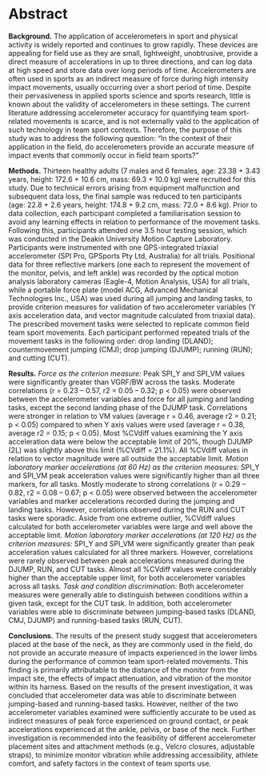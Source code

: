 # Abstract {-}

**Background.** The application of accelerometers in sport and physical activity is widely reported and continues to grow rapidly. These devices are appealing for field use as they are small, lightweight, unobtrusive, provide a direct measure of accelerations in up to three directions, and can log data at high speed and store data over long periods of time. Accelerometers are often used in sports as an indirect measure of force during high intensity impact movements, usually occurring over a short period of time. Despite their pervasiveness in applied sports science and sports research, little is known about the validity of accelerometers in these settings. The current literature addressing accelerometer accuracy for quantifying team sport-related movements is scarce, and is not externally valid to the application of such technology in team sport contexts. Therefore, the purpose of this study was to address the following question: “In the context of their application in the field, do accelerometers provide an accurate measure of impact events that commonly occur in field team sports?”

**Methods.** Thirteen healthy adults (7 males and 6 females, age: 23.38 + 3.43 years, height: 172.6 + 10.6 cm, mass: 69.3 + 10.0 kg) were recruited for this study. Due to technical errors arising from equipment malfunction and subsequent data loss, the final sample was reduced to ten participants (age: 22.8 + 2.6 years, height: 174.8 + 9.2 cm, mass: 72.0 + 8.6 kg). Prior to data collection, each participant completed a familiarisation session to avoid any learning effects in relation to performance of the movement tasks. Following this, participants attended one 3.5 hour testing session, which was conducted in the Deakin University Motion Capture Laboratory. Participants were instrumented with one GPS-integrated triaxial accelerometer (SPI Pro, GPSports Pty Ltd, Australia) for all trials. Positional data for three reflective markers (one each to represent the movement of the monitor, pelvis, and left ankle) was recorded by the optical motion analysis laboratory cameras (Eagle-4, Motion Analysis, USA) for all trials, while a portable force plate (model ACG, Advanced Mechanical Technologies Inc., USA) was used during all jumping and landing tasks, to provide criterion measures for validation of two accelerometer variables (Y axis acceleration data, and vector magnitude calculated from triaxial data). The prescribed movement tasks were selected to replicate common field team sport movements. Each participant performed repeated trials of the movement tasks in the following order: drop landing (DLAND); countermovement jumping (CMJ); drop jumping (DJUMP); running (RUN); and cutting (CUT).

**Results.** _Force as the criterion measure:_ Peak SPI_Y and SPI_VM values were significantly greater than VGRF/BW across the tasks. Moderate correlations (r = 0.23 – 0.57, r2 = 0.05 – 0.32; p < 0.05) were observed between the accelerometer variables and force for all jumping and landing tasks, except the second landing phase of the DJUMP task. Correlations were stronger in relation to VM values (average r = 0.46, average r2 = 0.21; p < 0.05) compared to when Y axis values were used (average r = 0.38, average r2 = 0.15; p < 0.05). Most %CVdiff values examining the Y axis acceleration data were below the acceptable limit of 20%, though DJUMP (2L) was slightly above this limit (%CVdiff = 21.1%). All %CVdiff values in relation to vector magnitude were all outside the acceptable limit. _Motion laboratory marker accelerations (at 60 Hz) as the criterion measures:_ SPI_Y and SPI_VM peak acceleration values were significantly higher than all three markers, for all tasks. Mostly moderate to strong correlations (r = 0.29 – 0.82, r2 = 0.08 – 0.67; p < 0.05) were observed between the accelerometer variables and marker accelerations recorded during the jumping and landing tasks. However, correlations observed during the RUN and CUT tasks were sporadic. Aside from one extreme outlier, %CVdiff values calculated for both accelerometer variables were large and well above the acceptable limit. _Motion laboratory marker accelerations (at 120 Hz) as the criterion measures:_ SPI_Y and SPI_VM were significantly greater than peak acceleration values calculated for all three markers. However, correlations were rarely observed between peak accelerations measured during the DJUMP, RUN, and CUT tasks. Almost all %CVdiff values were considerably higher than the acceptable upper limit, for both accelerometer variables across all tasks. _Task and condition discrimination:_ Both accelerometer measures were generally able to distinguish between conditions within a given task, except for the CUT task. In addition, both accelerometer variables were able to discriminate between jumping-based tasks (DLAND, CMJ, DJUMP) and running-based tasks (RUN, CUT).

**Conclusions.** The results of the present study suggest that accelerometers placed at the base of the neck, as they are commonly used in the field, do not provide an accurate measure of impacts experienced in the lower limbs during the performance of common team sport-related movements. This finding is primarily attributable to the distance of the monitor from the impact site, the effects of impact attenuation, and vibration of the monitor within its harness. Based on the results of the present investigation, it was concluded that accelerometer data was able to discriminate between jumping-based and running-based tasks. However, neither of the two accelerometer variables examined were sufficiently accurate to be used as indirect measures of peak force experienced on ground contact, or peak accelerations experienced at the ankle, pelvis, or base of the neck. Further investigation is recommended into the feasibility of different accelerometer placement sites and attachment methods (e.g., Velcro closures, adjustable straps), to minimize monitor vibration while addressing accessibility, athlete comfort, and safety factors in the context of team sports use.